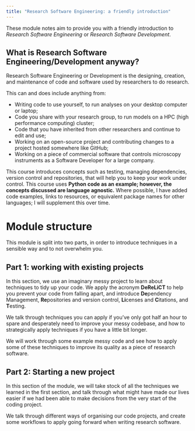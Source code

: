 ```yaml
---
title: "Research Software Engineering: a friendly introduction"
---
```


These module notes aim to provide you with a friendly introduction to *Research Software Engineering* or *Research Software Development*.

:::{.callout-note}
# What is Research Software Engineering/Development anyway?

Research Software Engineering or Development is the designing, creation, and maintenance of code and software used by researchers to do research.

This can and does include anything from:

- Writing code to use yourself, to run analyses on your desktop computer or laptop;
- Code you share with your research group, to run models on a HPC (high performance computing) cluster;
- Code that you have inherited from other researchers and continue to edit and use;
- Working on an open-source project and contributing changes to a project hosted somewhere like GitHub;
- Working on a piece of commercial software that controls microscopy instruments as a Software Developer for a large company.

:::

This course introduces concepts such as testing, managing dependencies, version control and repositories, that will help you to keep your work under control. This course uses **Python code as an example; however, the concepts discussed are language agnostic.** Where possible, I have added code examples, links to resources, or equivalent package names for other languages; I will supplement this over time.

# Module structure

This module is split into two parts, in order to introduce techniques in a sensible way and to not overwhelm you.

## Part 1: working with existing projects

In this section, we use an imaginary messy project to learn about techniques to tidy up your code. We apply the acronym **DeReLiCT** to help you prevent your code from falling apart, and introduce **De**pendency Management, **Re**positories and version control, **Li**censes and **C**itations, and **T**esting. 

We talk through techniques you can apply if you've only got half an hour to spare and desperately need to improve your messy codebase, and how to strategically apply techniques if you have a little bit longer.

We will work through some example messy code and see how to apply some of these techniques to improve its quality as a piece of research software.

## Part 2: Starting a new project

In this section of the module, we will take stock of all the techniques we learned in the first section, and talk through what might have made our lives easier if we had been able to make decisions from the very start of the coding project.

We talk through different ways of organising our code projects, and create some workflows to apply going forward when writing research software.